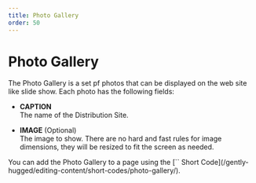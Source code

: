 ```yaml
---
title: Photo Gallery
order: 50
---
```

# Photo Gallery

The Photo Gallery is a set pf photos that can be displayed on the web site like slide show. Each photo has the following fields:

* **CAPTION**\
    The name of the Distribution Site.

* **IMAGE** (Optional)\
    The image to show. There are no hard and fast rules for image dimensions, they will be resized to fit the screen as needed.
<Aside>
    You can add the Photo Gallery to a page using the [`<PhotoGallery />` Short Code](/gently-hugged/editing-content/short-codes/photo-gallery/). 
</Aside>